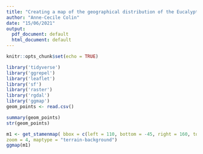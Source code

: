 ```yaml
---
title: "Creating a map of the geographical distribution of the Eucalyptus phyloGWAS dataset (Adna and Exs)"
author: "Anne-Cecile Colin"
date: "15/06/2021"
output:
  pdf_document: default
  html_document: default
---
```


```r
knitr::opts_chunk$set(echo = TRUE)

library('tidyverse')
library('ggrepel')
library('leaflet')
library('sf')
library('raster')
library('rgdal')
library('ggmap')
geom_points <- read.csv()

```

```r
summary(geom_points)
str(geom_points)
```

```r
m1 <- get_stamenmap( bbox = c(left = 110, bottom = -45, right = 160, top = -10),
zoom = 4, maptype = "terrain-background")
ggmap(m1)
```
